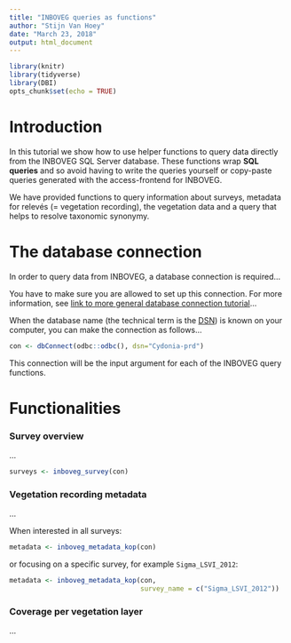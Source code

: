 ```yaml
---
title: "INBOVEG queries as functions"
author: "Stijn Van Hoey"
date: "March 23, 2018"
output: html_document
---
```


```r
library(knitr)
library(tidyverse)
library(DBI)
opts_chunk$set(echo = TRUE)
```

# Introduction

In this tutorial we show how to use helper functions to query data directly from the INBOVEG SQL Server database. These functions wrap **SQL queries** and so avoid having to write the queries yourself or copy-paste queries generated with the access-frontend for INBOVEG.

We have provided functions to query information about surveys, metadata for relevés (= vegetation recording), the vegetation data and a query that helps to resolve taxonomic synonymy. 

# The database connection

In order to query data from INBOVEG, a database connection is required...

You have to make sure you are allowed to set up this connection. For more information, see [link to more general database connection tutorial](...)...

When the database name (the technical term is the [DSN](https://en.wikipedia.org/wiki/Data_source_name)) is known on your computer, you can make the connection as follows...

```r
con <- dbConnect(odbc::odbc(), dsn="Cydonia-prd") 
```

This connection will be the input argument for each of the INBOVEG query functions.


# Functionalities

### Survey overview

...

```r
surveys <- inboveg_survey(con)
```


### Vegetation recording metadata

...

When interested in all surveys:

```r
metadata <- inboveg_metadata_kop(con)
```

or focusing on a specific survey, for example `Sigma_LSVI_2012`:

```r
metadata <- inboveg_metadata_kop(con, 
                                 survey_name = c("Sigma_LSVI_2012"))
```

### Coverage per vegetation layer

...



